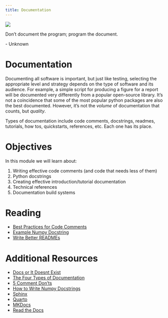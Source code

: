 ```yaml
---
title: Documentation
---
```

![](../../images/conspiracy_board.png)

:::{.callout-note appearance="minimal"}
Don't document the program; program the document.

\- Unknown
:::

# Documentation
Documenting all software is important, but just like testing, selecting the appropriate level and strategy
depends on the type of software and its audience. For example, a simple script for producing a figure for a 
report will be documented very differently from a popular open-source library. It's not a coincidence 
that some of the most popular python packages are also the best documented. 
However, it's not the *volume* of documentation that counts, but *quality*.

Types of documentation include code comments, docstrings, readmes, tutorials, how tos, quickstarts, references, etc. 
Each one has its place.

# Objectives

In this module we will learn about:

1. Writing effective code comments (and code that needs less of them)
2. Python docstrings
3. Creating effective introduction/tutorial documentation
4. Technical references
5. Documentation build systems

# Reading

- [Best Practices for Code Comments](https://stackoverflow.blog/2021/12/23/best-practices-for-writing-code-comments/)
- [Example Numpy Docstring](https://github.com/numpy/numpy/blob/main/doc/example.py)
- [Write Better READMEs](https://github.com/banesullivan/README)

# Additional Resources

- [Docs or It Doesnt Exist](https://lukeplant.me.uk/blog/posts/docs-or-it-doesnt-exist/)
- [The Four Types of Documentation](https://nick.groenen.me/posts/the-4-types-of-technical-documentation/)
- [5 Comment Don'ts](https://www.itprotoday.com/development-techniques-and-management/5-code-commenting-donts)
- [How to Write Numpy Docstrings](https://python.plainenglish.io/how-to-write-numpy-style-docstrings-a092121403ba)
- [Sphinx](https://www.sphinx-doc.org/en/master/)
- [Quarto](https://github.com/quarto-dev/quarto-cli)
- [MKDocs](https://www.mkdocs.org/)
- [Read the Docs](https://readthedocs.org/)



